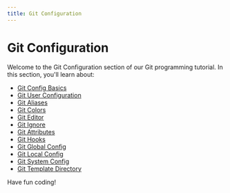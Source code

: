 ```yaml
---
title: Git Configuration
---
```


# Git Configuration

Welcome to the Git Configuration section of our Git programming tutorial. In this section, you'll learn about:

- [Git Config Basics](./0-git-config-basics.mdx)
- [Git User Configuration](./1-git-user-configuration.mdx)
- [Git Aliases](./2-git-aliases.mdx)
- [Git Colors](./3-git-colors.mdx)
- [Git Editor](./4-git-editor.mdx)
- [Git Ignore](./5-git-ignore.mdx)
- [Git Attributes](./6-git-attributes.mdx)
- [Git Hooks](./7-git-hooks.mdx)
- [Git Global Config](./8-git-global-config.mdx)
- [Git Local Config](./9-git-local-config.mdx)
- [Git System Config](./10-git-system-config.mdx)
- [Git Template Directory](./11-git-template-directory.mdx)

Have fun coding!